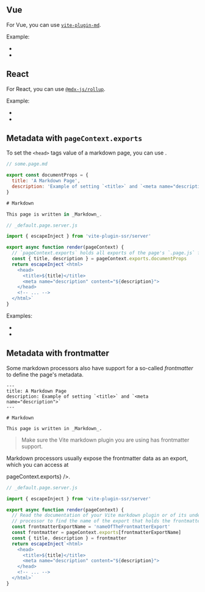 

## Vue

For Vue, you can use [`vite-plugin-md`](https://github.com/antfu/vite-plugin-md).

Example:
 - <RepoLink path='/examples/vue-full/vite.config.ts' />
 - <RepoLink path='/examples/vue-full/pages/markdown.page.md' />


## React

For React, you can use [`@mdx-js/rollup`](https://mdxjs.com/packages/rollup/).

Example:
 - <RepoLink path='/examples/react-full/vite.config.ts' />
 - <RepoLink path='/examples/react-full/pages/markdown.page.mdx' />


## Metadata with `pageContext.exports`

To set the `<head>` tags value of a markdown page,
you can use <Link href="/exports" text="Custom Export" />.

~~~js
// some.page.md

export const documentProps = {
  title: 'A Markdown Page',
  description: 'Example of setting `<title>` and `<meta name="description">`'
}

# Markdown

This page is written in _Markdown_.
~~~

```js
// _default.page.server.js

import { escapeInject } from 'vite-plugin-ssr/server'

export async function render(pageContext) {
  // `pageContext.exports` holds all exports of the page's `.page.js` file
  const { title, description } = pageContext.exports.documentProps
  return escapeInject`<html>
    <head>
      <title>${title}</title>
      <meta name="description" content="${description}">
    </head>
    <!-- ... -->
  </html>`
}
```

Examples:
 - <RepoLink path='/examples/react-full/pages/markdown.page.md' />
 - <RepoLink path='/examples/vue-full/pages/markdown.page.md' />


## Metadata with frontmatter

Some markdown processors also have support for a so-called *frontmatter* to define the page's metadata.

```
---
title: A Markdown Page
description: Example of setting `<title>` and `<meta name="description">`
---

# Markdown

This page is written in _Markdown_.
```

> Make sure the Vite markdown plugin you are using has frontmatter support.

Markdown processors usually expose the frontmatter data as an export,
which you can access at
<Link href="/exports" text={<code>pageContext.exports</code>} />.

```js
// _default.page.server.js

import { escapeInject } from 'vite-plugin-ssr/server'

export async function render(pageContext) {
  // Read the documentation of your Vite markdown plugin or of its underlying markdown
  // processor to find the name of the export that holds the frontmatter data.
  const frontmatterExportName = 'nameOfTheFrontmatterExport'
  const frontmatter = pageContext.exports[frontmatterExportName]
  const { title, description } = frontmatter
  return escapeInject`<html>
    <head>
      <title>${title}</title>
      <meta name="description" content="${description}">
    </head>
    <!-- ... -->
  </html>`
}
```
